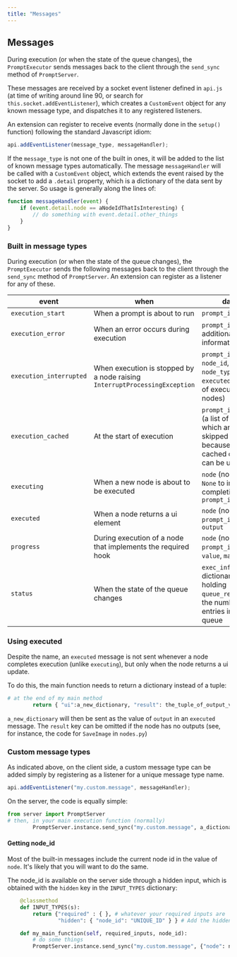 ```yaml
---
title: "Messages"
---
```


## Messages

During execution (or when the state of the queue changes), the `PromptExecutor` sends messages back to the client 
through the `send_sync` method of `PromptServer`. 

These messages are received by a socket event listener defined in `api.js` (at time of writing around line 90, or search for `this.socket.addEventListener`),
which creates a `CustomEvent` object for any known message type, and dispatches it to any registered listeners.

An extension can register to receive events (normally done in the `setup()` function) following the standard Javascript idiom:  

```Javascript
api.addEventListener(message_type, messageHandler);
```

If the `message_type` is not one of the built in ones, it will be added to the list of known message types automatically. The message `messageHandler`
will be called with a `CustomEvent` object, which extends the event raised by the socket to add a `.detail` property, which is a dictionary of
the data sent by the server. So usage is generally along the lines of:

```Javascript
function messageHandler(event) {
    if (event.detail.node == aNodeIdThatIsInteresting) {
        // do something with event.detail.other_things
    }
}
```

### Built in message types

During execution (or when the state of the queue changes), the `PromptExecutor` sends the following messages back to the client 
through the `send_sync` method of `PromptServer`. An extension can register as a listener for any of these.

|event|when|data|
|-|-|-|
|`execution_start`|When a prompt is about to run|`prompt_id`|
|`execution_error`|When an error occurs during execution|`prompt_id`, plus additional information|
|`execution_interrupted`|When execution is stopped by a node raising `InterruptProcessingException`|`prompt_id`, `node_id`, `node_type` and `executed` (a list of executed nodes)|
|`execution_cached`|At the start of execution|`prompt_id`, `nodes` (a list of nodes which are being skipped because their cached outputs can be used)|
|`executing`|When a new node is about to be executed|`node` (node id or `None` to indicate completion), `prompt_id`|
|`executed`|When a node returns a ui element |`node` (node id), `prompt_id`, `output`|
|`progress`|During execution of a node that implements the required hook|`node` (node id), `prompt_id`, `value`, `max`|
|`status`|When the state of the queue changes|`exec_info`, a dictionary holding `queue_remaining`, the number of entries in the queue|

### Using executed

Despite the name, an `executed` message is not sent whenever a node completes execution (unlike `executing`), but only when the node
returns a ui update.

To do this, the main function needs to return a dictionary instead of a tuple:

```python
# at the end of my main method
        return { "ui":a_new_dictionary, "result": the_tuple_of_output_values }
```

`a_new_dictionary` will then be sent as the value of `output` in an `executed` message. 
The `result` key can be omitted if the node has no outputs (see, for instance, the code for `SaveImage` in `nodes.py`)

### Custom message types

As indicated above, on the client side, a custom message type can be added simply by registering as a listener for a unique message type name.

```Javascript
api.addEventListener("my.custom.message", messageHandler);
```

On the server, the code is equally simple:
```Python
from server import PromptServer
# then, in your main execution function (normally)
        PromptServer.instance.send_sync("my.custom.message", a_dictionary)
```

#### Getting node_id

Most of the built-in messages include the current node id in the value of `node`. It's likely that you will want to do the same. 

The node_id is available on the server side through a hidden input, which is obtained with the `hidden` key in the `INPUT_TYPES` dictionary:

```Python
    @classmethod    
    def INPUT_TYPES(s):
        return {"required" : { }, # whatever your required inputs are 
                "hidden": { "node_id": "UNIQUE_ID" } } # Add the hidden key

    def my_main_function(self, required_inputs, node_id):
        # do some things
        PromptServer.instance.send_sync("my.custom.message", {"node": node_id, "other_things": etc})
```
